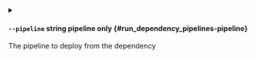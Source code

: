 
<details className="config-field -function" data-expandable="false">
<summary>

#### `--pipeline` <span className="config-field-type">string</span> <span className="config-field-enum"></span> <span className="config-field-default -return"></span> <span className="config-field-required" data-required="false">pipeline only</span>  {#run_dependency_pipelines-pipeline}

The pipeline to deploy from the dependency

</summary>



</details>
